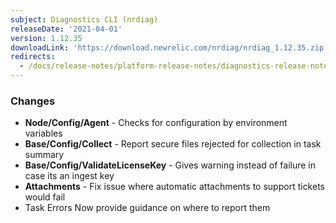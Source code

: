 ```yaml
---
subject: Diagnostics CLI (nrdiag)
releaseDate: '2021-04-01'
version: 1.12.35
downloadLink: 'https://download.newrelic.com/nrdiag/nrdiag_1.12.35.zip'
redirects:
  - /docs/release-notes/platform-release-notes/diagnostics-release-notes/diagnostics-cli-11235
---
```


### Changes

* **Node/Config/Agent** - Checks for configuration by environment variables
* **Base/Config/Collect** - Report secure files rejected for collection in task summary
* **Base/Config/ValidateLicenseKey** - Gives warning instead of failure in case its an ingest key
* **Attachments** - Fix issue where automatic attachments to support tickets would fail
* Task Errors Now provide guidance on where to report them
